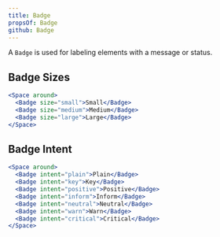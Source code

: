 ```yaml
---
title: Badge
propsOf: Badge
github: Badge
---
```


A `Badge` is used for labeling elements with a message or status.

## Badge Sizes

```jsx
<Space around>
  <Badge size="small">Small</Badge>
  <Badge size="medium">Medium</Badge>
  <Badge size="large">Large</Badge>
</Space>
```

## Badge Intent

```jsx
<Space around>
  <Badge intent="plain">Plain</Badge>
  <Badge intent="key">Key</Badge>
  <Badge intent="positive">Positive</Badge>
  <Badge intent="inform">Inform</Badge>
  <Badge intent="neutral">Neutral</Badge>
  <Badge intent="warn">Warn</Badge>
  <Badge intent="critical">Critical</Badge>
</Space>
```
